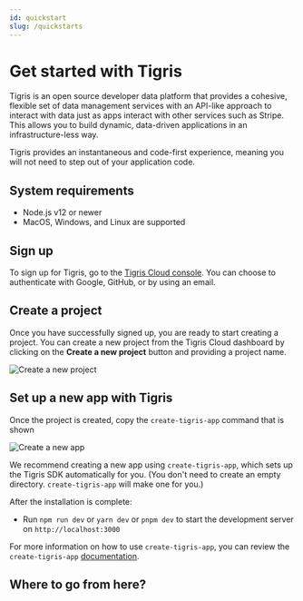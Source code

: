 ```yaml
---
id: quickstart
slug: /quickstarts
---
```



# Get started with Tigris

Tigris is an open source developer data platform that provides a cohesive,
flexible set of data management services with an API-like approach to interact
with data just as apps interact with other services such as Stripe. This allows
you to build dynamic, data-driven applications in an infrastructure-less way.

Tigris provides an instantaneous and code-first experience, meaning you will not
need to step out of your application code.

## System requirements

- Node.js v12 or newer
- MacOS, Windows, and Linux are supported

## Sign up

To sign up for Tigris, go to the <a href={tigrisConfig.signupUrl}>Tigris Cloud console</a>.
You can choose to authenticate with Google, GitHub, or by using an email.

## Create a project

Once you have successfully signed up, you are ready to start creating a project.
You can create a new project from the Tigris Cloud dashboard by clicking on the
**Create a new project** button and providing a project name.

![Create a new project](/img/screenshots/create-new-project-dialog.jpg)

## Set up a new app with Tigris

Once the project is created, copy the `create-tigris-app` command that is shown

![Create a new app](/img/screenshots/create-tigris-app-dialog.jpg)

We recommend creating a new app using `create-tigris-app`, which sets up the
Tigris SDK automatically for you. (You don't need to create an empty directory.
`create-tigris-app` will make one for you.)

After the installation is complete:

- Run `npm run dev` or `yarn dev` or `pnpm dev` to start the development server
  on `http://localhost:3000`

For more information on how to use `create-tigris-app`, you can review the
`create-tigris-app` [documentation](/docs/sdkstools/create-tigris-app/).

## Where to go from here?

<QuickstartFooter />
